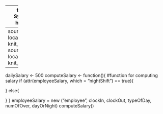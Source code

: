 ------
title: "Pay Roll System"
output: html_notebook
-----
source("employee.R", local = knitr :: knit_global())
source("functions.R", local = knitr :: knit_global())
```r
----
dailySalary <- 500
computeSalary <- function(){
  #function for computing salary
  if (attr(employeeSalary, which = "nightShift") == true){
    
}
else{

}
  }
employeeSalary = new ("employee", clockIn, clockOut, typeOfDay, numOfOver, dayOrNight)
computeSalary()
